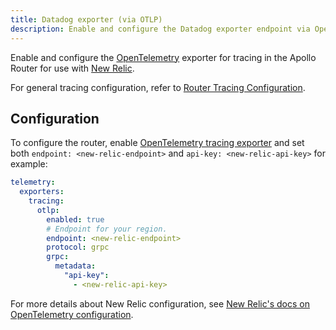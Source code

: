 ```yaml
---
title: Datadog exporter (via OTLP)
description: Enable and configure the Datadog exporter endpoint via OpenTelemetry in the Apollo Router
---
```


Enable and configure the [OpenTelemetry](https://www.opentelemetry.io/) exporter for tracing in the Apollo Router for use with [New Relic](https://newrelic.com/).

For general tracing configuration, refer to [Router Tracing Configuration](./overview).

## Configuration

To configure the router, enable [OpenTelemetry tracing exporter](./opentelemetry#configuration) and set both `endpoint: <new-relic-endpoint>` and `api-key: <new-relic-api-key>` for example: 

```yaml title="router.yaml"
telemetry:
  exporters:
    tracing:
      otlp:
        enabled: true
        # Endpoint for your region.
        endpoint: <new-relic-endpoint>
        protocol: grpc
        grpc:
          metadata:
            "api-key":
              - <new-relic-api-key>

```

For more details about New Relic configuration, see [New Relic's docs on OpenTelemetry configuration](https://docs.newrelic.com/docs/more-integrations/open-source-telemetry-integrations/opentelemetry/get-started/opentelemetry-set-up-your-app/#review-settings).

